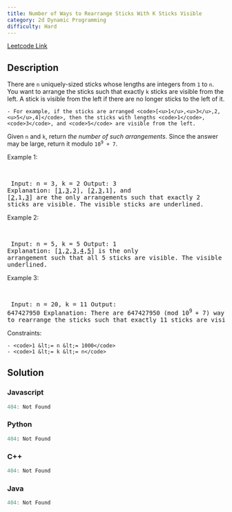 ```yaml
---
title: Number of Ways to Rearrange Sticks With K Sticks Visible
category: 2d Dynamic Programming
difficulty: Hard
---
```


<Callout>

[Leetcode Link](https://leetcode.com/problems/number-of-ways-to-rearrange-sticks-with-k-sticks-visible)

</Callout>

## Description
There are <code>n</code> uniquely-sized sticks whose lengths are integers from <code>1</code> to <code>n</code>. You want to arrange the sticks such that exactly <code>k</code> sticks are visible from the left. A stick is visible from the left if there are no longer sticks to the left of it.


	- For example, if the sticks are arranged <code>[<u>1</u>,<u>3</u>,2,<u>5</u>,4]</code>, then the sticks with lengths <code>1</code>, <code>3</code>, and <code>5</code> are visible from the left.


Given <code>n</code> and <code>k</code>, return *the number of such arrangements*. Since the answer may be large, return it modulo <code>10<sup>9</sup> + 7</code>.

 
Example 1:

<br /><pre className="overflow-x-auto">
Input: n = 3, k = 2
Output: 3
Explanation: [<u>1</u>,<u>3</u>,2], [<u>2</u>,<u>3</u>,1], and [<u>2</u>,1,<u>3</u>] are the only arrangements such that exactly 2 sticks are visible.
The visible sticks are underlined.
</pre>

Example 2:

<br /><pre className="overflow-x-auto">
Input: n = 5, k = 5
Output: 1
Explanation: [<u>1</u>,<u>2</u>,<u>3</u>,<u>4</u>,<u>5</u>] is the only arrangement such that all 5 sticks are visible.
The visible sticks are underlined.
</pre>

Example 3:

<br /><pre className="overflow-x-auto">
Input: n = 20, k = 11
Output: 647427950
Explanation: There are 647427950 (mod 10<sup>9 </sup>+ 7) ways to rearrange the sticks such that exactly 11 sticks are visible.
</pre>

 
Constraints:


	- <code>1 &lt;= n &lt;= 1000</code>
	- <code>1 &lt;= k &lt;= n</code>



## Solution

### Javascript
```javascript
404: Not Found
```
### Python
```python
404: Not Found
```
### C++
```cpp
404: Not Found
```
### Java
```java
404: Not Found
```


